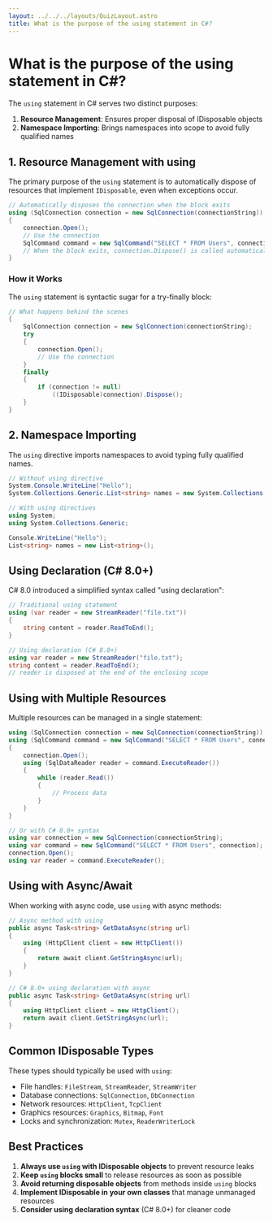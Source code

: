 ```yaml
---
layout: ../../../layouts/QuizLayout.astro
title: What is the purpose of the using statement in C#?
---
```


# What is the purpose of the using statement in C#?

The `using` statement in C# serves two distinct purposes:

1. **Resource Management**: Ensures proper disposal of IDisposable objects
2. **Namespace Importing**: Brings namespaces into scope to avoid fully qualified names

## 1. Resource Management with using

The primary purpose of the `using` statement is to automatically dispose of resources that implement `IDisposable`, even when exceptions occur.

```csharp
// Automatically disposes the connection when the block exits
using (SqlConnection connection = new SqlConnection(connectionString))
{
    connection.Open();
    // Use the connection
    SqlCommand command = new SqlCommand("SELECT * FROM Users", connection);
    // When the block exits, connection.Dispose() is called automatically
}
```

### How it Works

The `using` statement is syntactic sugar for a try-finally block:

```csharp
// What happens behind the scenes
{
    SqlConnection connection = new SqlConnection(connectionString);
    try
    {
        connection.Open();
        // Use the connection
    }
    finally
    {
        if (connection != null)
            ((IDisposable)connection).Dispose();
    }
}
```

## 2. Namespace Importing

The `using` directive imports namespaces to avoid typing fully qualified names.

```csharp
// Without using directive
System.Console.WriteLine("Hello");
System.Collections.Generic.List<string> names = new System.Collections.Generic.List<string>();

// With using directives
using System;
using System.Collections.Generic;

Console.WriteLine("Hello");
List<string> names = new List<string>();
```

## Using Declaration (C# 8.0+)

C# 8.0 introduced a simplified syntax called "using declaration":

```csharp
// Traditional using statement
using (var reader = new StreamReader("file.txt"))
{
    string content = reader.ReadToEnd();
}

// Using declaration (C# 8.0+)
using var reader = new StreamReader("file.txt");
string content = reader.ReadToEnd();
// reader is disposed at the end of the enclosing scope
```

## Using with Multiple Resources

Multiple resources can be managed in a single statement:

```csharp
using (SqlConnection connection = new SqlConnection(connectionString))
using (SqlCommand command = new SqlCommand("SELECT * FROM Users", connection))
{
    connection.Open();
    using (SqlDataReader reader = command.ExecuteReader())
    {
        while (reader.Read())
        {
            // Process data
        }
    }
}

// Or with C# 8.0+ syntax
using var connection = new SqlConnection(connectionString);
using var command = new SqlCommand("SELECT * FROM Users", connection);
connection.Open();
using var reader = command.ExecuteReader();
```

## Using with Async/Await

When working with async code, use `using` with async methods:

```csharp
// Async method with using
public async Task<string> GetDataAsync(string url)
{
    using (HttpClient client = new HttpClient())
    {
        return await client.GetStringAsync(url);
    }
}

// C# 8.0+ using declaration with async
public async Task<string> GetDataAsync(string url)
{
    using HttpClient client = new HttpClient();
    return await client.GetStringAsync(url);
}
```

## Common IDisposable Types

These types should typically be used with `using`:

- File handles: `FileStream`, `StreamReader`, `StreamWriter`
- Database connections: `SqlConnection`, `DbConnection`
- Network resources: `HttpClient`, `TcpClient`
- Graphics resources: `Graphics`, `Bitmap`, `Font`
- Locks and synchronization: `Mutex`, `ReaderWriterLock`

## Best Practices

1. **Always use `using` with IDisposable objects** to prevent resource leaks
2. **Keep `using` blocks small** to release resources as soon as possible
3. **Avoid returning disposable objects** from methods inside `using` blocks
4. **Implement IDisposable in your own classes** that manage unmanaged resources
5. **Consider using declaration syntax** (C# 8.0+) for cleaner code
